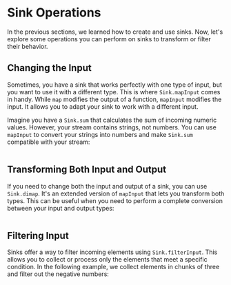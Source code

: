 # Sink Operations

In the previous sections, we learned how to create and use sinks. Now, let's explore some operations you can perform on sinks to transform or filter their behavior.

## Changing the Input

Sometimes, you have a sink that works perfectly with one type of input, but you want to use it with a different type. This is where `Sink.mapInput` comes in handy. While `map` modifies the output of a function, `mapInput` modifies the input. It allows you to adapt your sink to work with a different input.

Imagine you have a `Sink.sum` that calculates the sum of incoming numeric values. However, your stream contains strings, not numbers. You can use `mapInput` to convert your strings into numbers and make `Sink.sum` compatible with your stream:

```ts file=<rootDir>/src/streaming/sink/operations/mapInput.ts

```

## Transforming Both Input and Output

If you need to change both the input and output of a sink, you can use `Sink.dimap`. It's an extended version of `mapInput` that lets you transform both types. This can be useful when you need to perform a complete conversion between your input and output types:

```ts file=<rootDir>/src/streaming/sink/operations/dimap.ts

```

## Filtering Input

Sinks offer a way to filter incoming elements using `Sink.filterInput`. This allows you to collect or process only the elements that meet a specific condition. In the following example, we collect elements in chunks of three and filter out the negative numbers:

```ts file=<rootDir>/src/streaming/sink/operations/filterInput.ts

```
